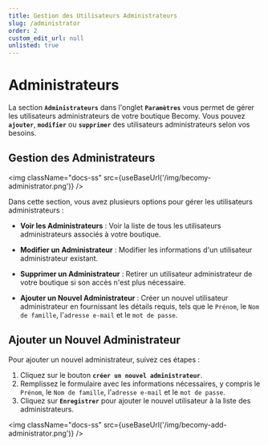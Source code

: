 ```yaml
---
title: Gestion des Utilisateurs Administrateurs
slug: /administrator
order: 2
custom_edit_url: null
unlisted: true
---
```



# Administrateurs

La section **`Administrateurs`** dans l'onglet **`Paramètres`** vous permet de gérer les utilisateurs administrateurs de votre boutique Becomy. Vous pouvez **`ajouter`**, **`modifier`** ou **`supprimer`** des utilisateurs administrateurs selon vos besoins.

## Gestion des Administrateurs

<img className="docs-ss" src={useBaseUrl('/img/becomy-administrator.png')} />

Dans cette section, vous avez plusieurs options pour gérer les utilisateurs administrateurs :

- **Voir les Administrateurs** : Voir la liste de tous les utilisateurs administrateurs associés à votre boutique. 

- **Modifier un Administrateur** : Modifier les informations d'un utilisateur administrateur existant.

- **Supprimer un Administrateur** : Retirer un utilisateur administrateur de votre boutique si son accès n'est plus nécessaire.

- **Ajouter un Nouvel Administrateur** : Créer un nouvel utilisateur administrateur en fournissant les détails requis, tels que le `Prénom`, le `Nom de famille`, l'`adresse e-mail` et le `mot de passe`.

## Ajouter un Nouvel Administrateur

Pour ajouter un nouvel administrateur, suivez ces étapes :

1. Cliquez sur le bouton **`créer un nouvel administrateur`**.
2. Remplissez le formulaire avec les informations nécessaires, y compris le `Prénom`, le `Nom de famille`, l'`adresse e-mail` et le `mot de passe`.
3. Cliquez sur **`Enregistrer`** pour ajouter le nouvel utilisateur à la liste des administrateurs.

<img className="docs-ss" src={useBaseUrl('/img/becomy-add-administrator.png')} />

